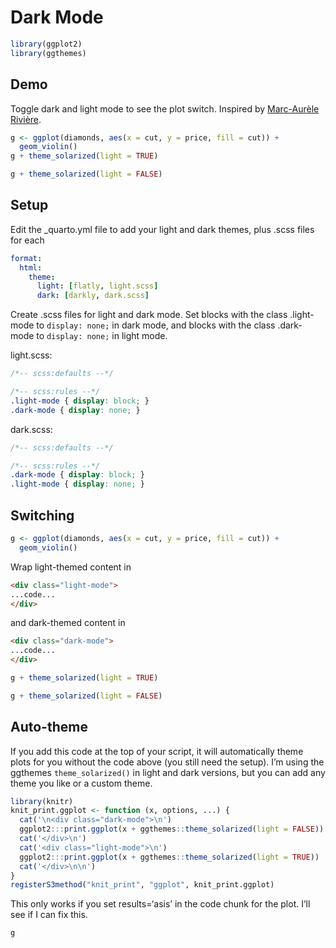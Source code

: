 # Dark Mode

```r
library(ggplot2)
library(ggthemes)
```

## Demo

Toggle dark and light mode to see the plot switch. Inspired by [Marc-Aurèle Rivière](https://twitter.com/mariviere1/status/1521534422826237955).

<div class="light-mode">

```r
g <- ggplot(diamonds, aes(x = cut, y = price, fill = cut)) +
  geom_violin()
g + theme_solarized(light = TRUE)
```

</div>

<div class="dark-mode">

```r
g + theme_solarized(light = FALSE)
```

</div>

## Setup

Edit the _quarto.yml file to add your light and dark themes, plus .scss files for each

```yml
format:
  html:
    theme:
      light: [flatly, light.scss]
      dark: [darkly, dark.scss]
```

Create .scss files for light and dark mode. Set blocks with the class .light-mode to `display: none;` in dark mode, and blocks with the class .dark-mode to `display: none;` in light mode.

light.scss:

```css
/*-- scss:defaults --*/

/*-- scss:rules --*/
.light-mode { display: block; }
.dark-mode { display: none; }
```

dark.scss:

```css
/*-- scss:defaults --*/

/*-- scss:rules --*/
.dark-mode { display: block; }
.light-mode { display: none; }
```

## Switching


```r
g <- ggplot(diamonds, aes(x = cut, y = price, fill = cut)) +
  geom_violin()
```

Wrap light-themed content in 

```html
<div class="light-mode">
...code...
</div>
```

and dark-themed content in 

```html
<div class="dark-mode">
...code...
</div>
```

<div class="light-mode">

```r
g + theme_solarized(light = TRUE)
```

</div>

<div class="dark-mode">

```r
g + theme_solarized(light = FALSE)
```

</div>

## Auto-theme

If you add this code at the top of your script, it will automatically theme plots for you without the code above (you still need the setup). I'm using the ggthemes `theme_solarized()` in light and dark versions, but you can add any theme you like or a custom theme.

```r
library(knitr)
knit_print.ggplot <- function (x, options, ...) {
  cat('\n<div class="dark-mode">\n')
  ggplot2:::print.ggplot(x + ggthemes::theme_solarized(light = FALSE))
  cat('</div>\n')
  cat('<div class="light-mode">\n')
  ggplot2:::print.ggplot(x + ggthemes::theme_solarized(light = TRUE))
  cat('</div>\n\n')
}
registerS3method("knit_print", "ggplot", knit_print.ggplot)
```

This only works if you set results='asis' in the code chunk for the plot. I'll see if I can fix this. 

```r
g
```


